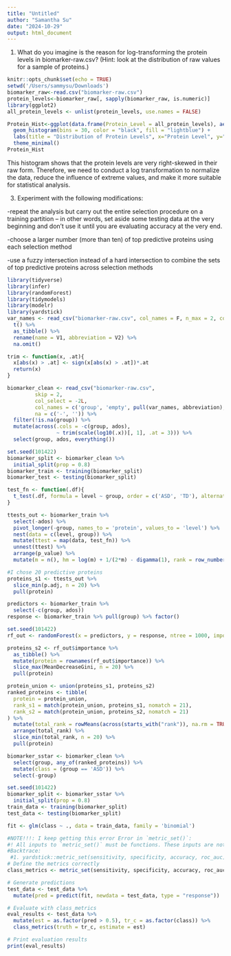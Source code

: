 ```yaml
---
title: "Untitled"
author: "Samantha Su"
date: "2024-10-29"
output: html_document
---
```

1. What do you imagine is the reason for log-transforming the protein levels in biomarker-raw.csv? (Hint: look at the distribution of raw values for a sample of proteins.)

```r
knitr::opts_chunk$set(echo = TRUE)
setwd('/Users/sammysu/Downloads')
biomarker_raw<-read.csv("biomarker-raw.csv")
protein_levels<-biomarker_raw[, sapply(biomarker_raw, is.numeric)]
library(ggplot2)
all_protein_levels <- unlist(protein_levels, use.names = FALSE)
```

```r
Protein_Hist<-ggplot(data.frame(Protein_Level = all_protein_levels), aes(x = Protein_Level)) +
  geom_histogram(bins = 30, color = "black", fill = "lightblue") +
  labs(title = "Distribution of Protein Levels", x="Protein Level", y="Frequency") +
  theme_minimal()
Protein_Hist
```

This histogram shows that the protein levels are very right-skewed in their raw form. Therefore, we need to conduct a log transformation to normalize the data, reduce the influence of extreme values, and make it more suitable for statistical analysis.

3. Experiment with the following modifications:

-repeat the analysis but carry out the entire selection procedure on a training partition -- in other words, set aside some testing data at the very beginning and don't use it until you are evaluating accuracy at the very end.

-choose a larger number (more than ten) of top predictive proteins using each selection method

-use a fuzzy intersection instead of a hard intersection to combine the sets of top predictive proteins across selection methods


```r
library(tidyverse)
library(infer)
library(randomForest)
library(tidymodels)
library(modelr)
library(yardstick)
var_names <- read_csv("biomarker-raw.csv", col_names = F, n_max = 2, col_select = -(1:2)) %>%
  t() %>%
  as_tibble() %>%
  rename(name = V1, abbreviation = V2) %>%
  na.omit()

trim <- function(x, .at){
  x[abs(x) > .at] <- sign(x[abs(x) > .at])*.at
  return(x)
}

biomarker_clean <- read_csv("biomarker-raw.csv", 
         skip = 2,
         col_select = -2L,
         col_names = c('group', 'empty', pull(var_names, abbreviation), 'ados'),
         na = c('-', '')) %>%
  filter(!is.na(group)) %>%
  mutate(across(.cols = -c(group, ados), 
                ~ trim(scale(log10(.x))[, 1], .at = 3))) %>%
  select(group, ados, everything())

set.seed(101422)
biomarker_split <- biomarker_clean %>%
  initial_split(prop = 0.8)
biomarker_train <- training(biomarker_split)
biomarker_test <- testing(biomarker_split)

test_fn <- function(.df){
  t_test(.df, formula = level ~ group, order = c('ASD', 'TD'), alternative = 'two-sided', var.equal = F)
}

ttests_out <- biomarker_train %>%
  select(-ados) %>%
  pivot_longer(-group, names_to = 'protein', values_to = 'level') %>%
  nest(data = c(level, group)) %>% 
  mutate(ttest = map(data, test_fn)) %>%
  unnest(ttest) %>%
  arrange(p_value) %>%
  mutate(m = n(), hm = log(m) + 1/(2*m) - digamma(1), rank = row_number(), p.adj = m*hm*p_value/rank)

#I chose 20 predictive proteins
proteins_s1 <- ttests_out %>%
  slice_min(p.adj, n = 20) %>%
  pull(protein)

predictors <- biomarker_train %>%
  select(-c(group, ados))
response <- biomarker_train %>% pull(group) %>% factor()

set.seed(101422)
rf_out <- randomForest(x = predictors, y = response, ntree = 1000, importance = T)

proteins_s2 <- rf_out$importance %>% 
  as_tibble() %>%
  mutate(protein = rownames(rf_out$importance)) %>%
  slice_max(MeanDecreaseGini, n = 20) %>%
  pull(protein)

protein_union <- union(proteins_s1, proteins_s2)
ranked_proteins <- tibble(
  protein = protein_union,
  rank_s1 = match(protein_union, proteins_s1, nomatch = 21),
  rank_s2 = match(protein_union, proteins_s2, nomatch = 21)
) %>%
  mutate(total_rank = rowMeans(across(starts_with("rank")), na.rm = TRUE)) %>%
  arrange(total_rank) %>%
  slice_min(total_rank, n = 20) %>%
  pull(protein)

biomarker_sstar <- biomarker_clean %>%
  select(group, any_of(ranked_proteins)) %>%
  mutate(class = (group == 'ASD')) %>%
  select(-group)

set.seed(101422)
biomarker_split <- biomarker_sstar %>%
  initial_split(prop = 0.8)
train_data <- training(biomarker_split)
test_data <- testing(biomarker_split)

fit <- glm(class ~ ., data = train_data, family = 'binomial')

#NOTE!!!: I keep getting this error Error in `metric_set()`:
#! All inputs to `metric_set()` must be functions. These inputs are not: 3.
#Backtrace:
 #1. yardstick::metric_set(sensitivity, specificity, accuracy, roc_auc)
# Define the metrics correctly
class_metrics <- metric_set(sensitivity, specificity, accuracy, roc_auc)

# Generate predictions
test_data <- test_data %>%
  mutate(pred = predict(fit, newdata = test_data, type = "response"))

# Evaluate with class_metrics
eval_results <- test_data %>%
  mutate(est = as.factor(pred > 0.5), tr_c = as.factor(class)) %>%
  class_metrics(truth = tr_c, estimate = est)

# Print evaluation results
print(eval_results)
```
